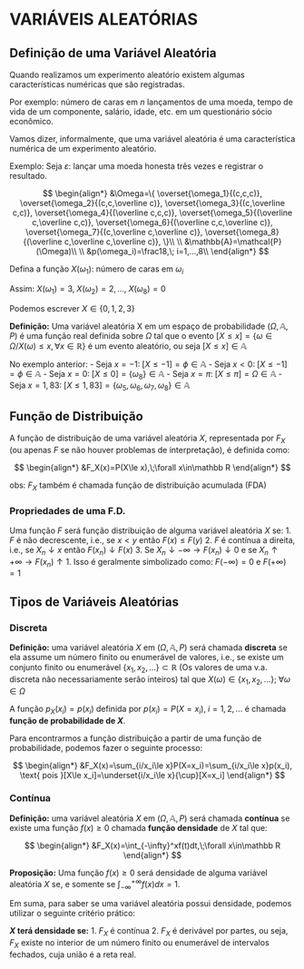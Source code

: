 # VARIÁVEIS ALEATÓRIAS

## Definição de uma Variável Aleatória

Quando realizamos um experimento aleatório existem algumas características numéricas que são registradas.

Por exemplo: número de caras em $n$ lançamentos de uma moeda, tempo de vida de um componente, salário, idade, etc. em um questionário sócio econômico.

Vamos dizer, informalmente, que uma variável aleatória é uma característica numérica de um experimento aleatório.

Exemplo: Seja $\varepsilon$: lançar uma moeda honesta três vezes e registrar o resultado.

$$
\begin{align*}
&\Omega=\{
  \overset{\omega_1}{(c,c,c)},
  \overset{\omega_2}{(c,c,\overline c)},
  \overset{\omega_3}{(c,\overline c,c)},
  \overset{\omega_4}{(\overline c,c,c)},
  \overset{\omega_5}{(\overline c,\overline c,c)},
  \overset{\omega_6}{(\overline c,c,\overline c)},
  \overset{\omega_7}{(c,\overline c,\overline c)},
  \overset{\omega_8}{(\overline c,\overline c,\overline c)},
\}\\
\\
&\mathbb{A}=\mathcal{P}(\Omega)\\
\\
&p(\omega_i)=\frac18,\; i=1,...,8\\
\end{align*}
$$

Defina a função $X(\omega_1):$ número de caras em $\omega_i$

Assim: $X(\omega_1)=3,\;X(\omega_2)=2,...,\;X(\omega_8)=0$

Podemos escrever $X\in\{0,1,2,3\}$

**Definição:** Uma variável aleatória X em um espaço de probabilidade $(\Omega,\mathbb A,P)$ é uma função real definida sobre $\Omega$ tal que o evento $[X\le x]=\{\omega\in\Omega/X(\omega)\le x,\forall x\in\mathbb R\}$ é um evento aleatório, ou seja $[X\le x]\in\mathbb A$

No exemplo anterior:
- Seja $x=-1:\;[X\le-1]=\phi\in\mathbb A$
- Seja $x<0:\;[X\le-1]=\phi\in\mathbb A$
- Seja $x=0:\;[X\le0]=\{\omega_8\}\in\mathbb A$
- Seja $x=\pi:\;[X\le\pi]=\Omega\in\mathbb A$
- Seja $x=1,83:\;[X\le1,83]=\{\omega_5,\omega_6,\omega_7,\omega_8\}\in\mathbb A$

## Função de Distribuição

A função de distribuição de uma variável aleatória $X$, representada por $F_X$ (ou apenas $F$ se não houver problemas de interpretação), é definida como:

$$
\begin{align*}
&F_X(x)=P(X\le x),\;\forall x\in\mathbb R
\end{align*}
$$

obs: $F_X$ também é chamada função de distribuição acumulada (FDA)

### Propriedades de uma F.D.

Uma função $F$ será função distribuição de alguma variável aleatória $X$ se:
1. $F$ é não decrescente, i.e., se $x<y$ então $F(x)\le F(y)$
2. $F$ é contínua a direita, i.e., se $X_n\downarrow x$ então $F(x_n)\downarrow F(x)$
3. Se $X_n\downarrow-\infty\rightarrow F(x_n)\downarrow0$ e se $X_n\uparrow+\infty\rightarrow F(x_n)\uparrow1$. Isso é geralmente simbolizado como: $F(-\infty)=0$ e $F(+\infty)=1$

## Tipos de Variáveis Aleatórias

### Discreta

**Definição:** uma variável aleatória $X$ em $(\Omega,\mathbb A,P)$ será chamada **discreta** se ela assume um número finito ou enumerável de valores, i.e., se existe um conjunto finito ou enumerável $\{x_1,x_2,...\}\subset\mathbb R$ (Os valores de uma v.a. discreta não necessariamente serão inteiros) tal que $X(\omega)\in\{x_1,x_2,...\};\;\forall\omega\in\Omega$

A função $p_X(x_i)=p(x_i)$ definida por $p(x_i)=P(X=x_i),\;i=1,2,...$ é chamada **função de probabilidade de $X$**.

Para encontrarmos a função distribuição a partir de uma função de probabilidade, podemos fazer o seguinte processo:

$$
\begin{align*}
&F_X(x)=\sum_{i/x_i\le x}P(X=x_i)=\sum_{i/x_i\le x}p(x_i), \text{ pois }[X\le x_i]=\underset{i/x_i\le x}{\cup}[X=x_i] 
\end{align*}
$$

### Contínua

**Definição:** uma variável aleatória $X$ em $(\Omega,\mathbb A,P)$ será chamada **contínua** se existe uma função $f(x)\ge0$ chamada **função densidade** de $X$ tal que:

$$
\begin{align*}
&F_X(x)=\int_{-\infty}^xf(t)dt,\;\forall x\in\mathbb R
\end{align*}
$$

**Proposição:** Uma função $f(x)\ge0$ será densidade de alguma variável aleatória $X$ se, e somente se $\int_{-\infty}^{+\infty}f(x)dx=1$.

Em suma, para saber se uma variável aleatória possui densidade, podemos utilizar o seguinte critério prático:

**$X$ terá densidade se:**
1. $F_X$ é contínua
2. $F_X$ é derivável por partes, ou seja, $F_X$ existe no interior de um número finito ou enumerável de intervalos fechados, cuja união é a reta real.
